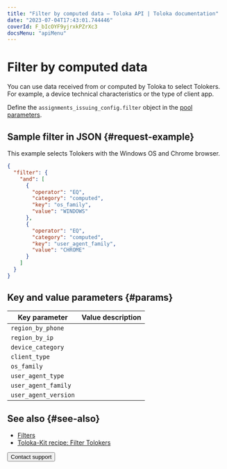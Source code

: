 ```yaml
---
title: "Filter by computed data — Toloka API | Toloka documentation"
date: "2023-07-04T17:43:01.744446"
coverId: F_bIcOYF9yjrxkPZrXc3
docsMenu: "apiMenu"
---
```



# Filter by computed data

You can use data received from or computed by Toloka to select Tolokers. For example, a device technical characteristics or the type of client app.

Define the `assignments_issuing_config.filter` object in the [pool parameters](https://toloka.ai/docs/api/api-reference/#tag--pool).

## Sample filter in JSON {#request-example}

This example selects Tolokers with the Windows OS and Chrome browser.

```json
{
  "filter": {
    "and": [
      {
        "operator": "EQ",
        "category": "computed",
        "key": "os_family",
        "value": "WINDOWS"
      },
      {
        "operator": "EQ",
        "category": "computed",
        "key": "user_agent_family",
        "value": "CHROME"
      }
    ]
  }
}
```

## Key and value parameters {#params}

Key parameter | Value description
----- | -----
`region_by_phone` | <FilterComputedTable1/>
`region_by_ip` | <FilterComputedTable2/>
`device_category` | <FilterComputedTable3/>
`client_type` | <FilterComputedTable4/>
`os_family` | <FilterComputedTable5/>
`user_agent_type` | <FilterComputedTable6/>
`user_agent_family` | <FilterComputedTable7/>
`user_agent_version` | <FilterComputedTable8/>

## See also {#see-also}

- [Filters](/docs/guide/filters)
- [Toloka-Kit recipe: Filter Tolokers](/docs/toloka-kit/recipes/filter-tolokers/)

<Button themeColor="light" view="default" size="l" type="link" url="/docs/guide/troubleshooting/support?form-source=api-filter-computed">Contact support</Button>